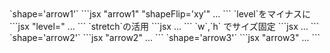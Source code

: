 

<Preview>
	<PreviewTitle>`shape='arrow1'`</PreviewTitle>
	<PreviewArea resize p='5'>
		<Box>
			<ShapeDivider shape='arrow1' shapeFlip='xy' c='gray'/>
			<Box hasGutter py='50'>
				<DammyText length='l' />
			</Box>
			<ShapeDivider shape='arrow1' c='gray'/>
		</Box>
	</PreviewArea>
	<PreviewCode>
		```jsx "arrow1" "shapeFlip='xy'"
		<Box>
			<ShapeDivider shape='arrow1' shapeFlip='xy' c='gray'/>
			<Box hasGutter py='50'>...</Box>
			<ShapeDivider shape='arrow1' c='gray'/>
		</Box>
		```
	</PreviewCode>
</Preview>

<Preview>
	<PreviewTitle>`level`をマイナスに</PreviewTitle>
	<PreviewArea resize p='5'>
		<Box>
			<ShapeDivider shape='arrow1' shapeFlip='xy' level={-4} c='gray'/>
			<Box hasGutter py='50'>
				<DammyText length='l' />
			</Box>
			<ShapeDivider shape='arrow1' level={-4} c='gray'/>
		</Box>
	</PreviewArea>
	<PreviewCode>
		```jsx "level="
		<Box>
			<ShapeDivider shape='arrow1' shapeFlip='xy' level={-4} c='gray'/>
			<Box hasGutter py='50'>...</Box>
			<ShapeDivider shape='arrow1' level={-4} c='gray'/>
		</Box>
		```
	</PreviewCode>
</Preview>

<Preview>
	<PreviewTitle>`stretch`の活用</PreviewTitle>
	<PreviewArea resize p='5'>
		<Box>
			<ShapeDivider shape='arrow1' shapeFlip='xy' c='gray' level={5} stretch={.25} />
			<Box hasGutter py='50'>
				<DammyText length='l' />
			</Box>
		</Box>
	</PreviewArea>
	<PreviewCode>
		```jsx
		<Box>
			<ShapeDivider shape='arrow1' shapeFlip='xy' c='gray' level={5} stretch={.25} />
			<Box hasGutter py='50'>...</Box>
		</Box>
		```
	</PreviewCode>
</Preview>

<Preview>
	<PreviewTitle>`w`,`h` でサイズ固定</PreviewTitle>
	<PreviewArea resize p='5'>
		<Box>
			<ShapeDivider shape='arrow1' shapeFlip='xy' c='gray' level={5} w='4em' h='2em' mx='auto' />
			<Box hasGutter py='50'>
				<DammyText length='l' />
			</Box>
		</Box>
	</PreviewArea>
	<PreviewCode>
		```jsx
		<Box>
			<ShapeDivider shape='arrow1' shapeFlip='xy' c='gray' level={5} w='4em' h='2em' mx='auto' />
			<Box hasGutter py='50'>...</Box>
		</Box>
		```
	</PreviewCode>
</Preview>



<Preview>
	<PreviewTitle>`shape='arrow2'`</PreviewTitle>
	<PreviewArea resize p='5'>
		<Box>
			<ShapeDivider shape='arrow2' shapeFlip='xy' c='gray'/>
			<Box hasGutter py='50'>
				<DammyText length='l' />
			</Box>
			<ShapeDivider shape='arrow2' c='gray' />
		</Box>
	</PreviewArea>
	<PreviewCode>
		```jsx "arrow2"
		<Box>
			<ShapeDivider shape='arrow2' shapeFlip='xy' c='gray'/>
			<Box hasGutter py='50'>...</Box>
			<ShapeDivider shape='arrow2' c='gray' />
		</Box>
		```
	</PreviewCode>
</Preview>


<Preview>
	<PreviewTitle>`shape='arrow3'`</PreviewTitle>
	<PreviewArea resize p='5'>
		<Box bgc='gray' c='base'>
			<ShapeDivider shape='arrow3' level={5} shapeFlip='xy' c='base'/>
			<Box hasGutter py='50'>
				<DammyText length='l' />
			</Box>
		</Box>
	</PreviewArea>
	<PreviewCode>
		```jsx "arrow3"
		<Box bgc='gray' c='base'>
			<ShapeDivider shape='arrow3' level={5} shapeFlip='xy' c='base'/>
			<Box hasGutter py='50'>...</Box>
		</Box>
		```
	</PreviewCode>
</Preview>
